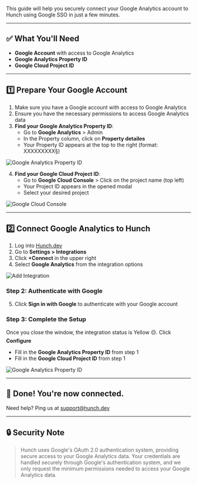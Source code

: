 This guide will help you securely connect your Google Analytics account to Hunch using Google SSO in just a few minutes.

---

## ✅ What You'll Need

- **Google Account** with access to Google Analytics
- **Google Analytics Property ID**
- **Google Cloud Project ID**

---

## 1️⃣ Prepare Your Google Account

1. Make sure you have a Google account with access to Google Analytics
2. Ensure you have the necessary permissions to access Google Analytics data
3. **Find your Google Analytics Property ID**:
   - Go to **Google Analytics** > Admin
   - In the Property column, click on **Property detailes**
   - Your Property ID appears at the top to the right (format: XXXXXXXXX§)

<img 
  src="/public/images/ga4-integration/property_id.png" 
  alt="Google Analytics Property ID"
  className="w-full rounded-lg shadow-lg my-4"
/>

4. **Find your Google Cloud Project ID**:
   - Go to **Google Cloud Console** > Click on the project name (top left)
   - Your Project ID appears in the opened modal
   - Select your desired project

<img 
  src="/public/images/bigquery-integration/locate-gcp-project-id.png" 
  alt="Google Cloud Console"
  className="w-full rounded-lg shadow-lg my-4"
/>

---

## 2️⃣ Connect Google Analytics to Hunch

1. Log into [Hunch.dev](https://app.hunch.dev/login)
2. Go to **Settings > Integrations**
3. Click **+Connect** in the upper right
4. Select **Google Analytics** from the integration options

<img 
  src="/public/images/shared/add-integration.png" 
  alt="Add Integration"
  className="w-full rounded-lg shadow-lg my-4"
/>

### Step 2: Authenticate with Google
5. Click **Sign in with Google** to authenticate with your Google account

### Step 3: Complete the Setup
Once you close the window, the integration status is Yellow 🟡. Click **Configure**
- Fill in the **Google Analytics Property ID** from step 1
- Fill in the **Google Cloud Project ID** from step 1

<img 
  src="/public/images/ga4-integration/configure-form.png" 
  alt="Google Analytics Property ID"
  className="w-full rounded-lg shadow-lg my-4"
/>

---

## 🎉 Done! You're now connected.

Need help? Ping us at [support@hunch.dev](mailto:support@hunch.dev)

---

## 🔒 Security Note

> Hunch uses Google's OAuth 2.0 authentication system, providing secure access to your Google Analytics data. Your credentials are handled securely through Google's authentication system, and we only request the minimum permissions needed to access your Google Analytics data. 
